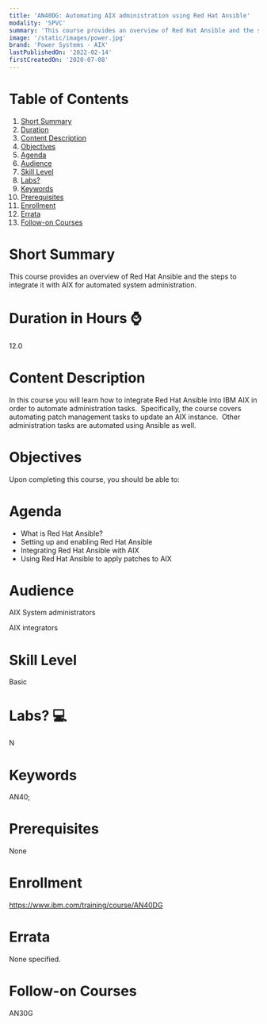 ```yaml
---
title: 'AN40DG: Automating AIX administration using Red Hat Ansible'
modality: 'SPVC'
summary: 'This course provides an overview of Red Hat Ansible and the steps to integrate it with AIX for automated system administration.'
image: '/static/images/power.jpg'
brand: 'Power Systems - AIX'
lastPublishedOn: '2022-02-14'
firstCreatedOn: '2020-07-08'
---
```

# Table of Contents
1.  [Short Summary](#short-summary)
2.  [Duration](#duration-in-hours-)
3.  [Content Description](#content-description)
4.  [Objectives](#objectives)
5.  [Agenda](#agenda)
6.  [Audience](#audience)
7.  [Skill Level](#skill-level)
8.  [Labs?](#labs-)
9.  [Keywords](#keywords)
10. [Prerequisites](#prerequisites)
11. [Enrollment](#enrollment)
12. [Errata](#errata)
13. [Follow-on Courses](#follow-on-courses)

# Short Summary
This course provides an overview of Red Hat Ansible and the steps to integrate it with AIX for automated system administration.

# Duration in Hours ⌚
12.0

# Content Description
In this course you will learn how to integrate Red Hat Ansible into IBM AIX in order to automate administration tasks.  Specifically, the course covers automating patch management tasks to update an AIX instance.  Other administration tasks are automated using Ansible as well.



# Objectives
Upon completing this course, you should be able to:



# Agenda
* What is Red Hat Ansible?
* Setting up and enabling Red Hat Ansible
* Integrating Red Hat Ansible with AIX
* Using Red Hat Ansible to apply patches to AIX


# Audience
AIX System administrators

AIX integrators



# Skill Level
Basic               

# Labs? 💻
N

# Keywords
AN40;

# Prerequisites
None



# Enrollment
https://www.ibm.com/training/course/AN40DG

# Errata
None specified.

# Follow-on Courses
AN30G

